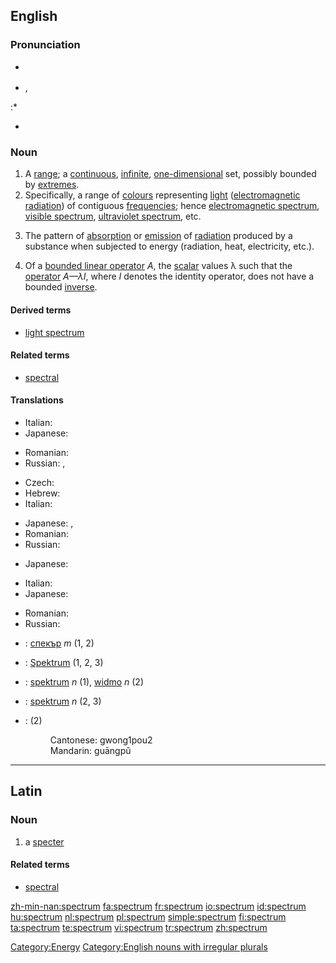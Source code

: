 ==English==
{{wikipedia}}

===Pronunciation===
* {{a|Canada|UK}} {{IPA|/ˈspektrəm/}}
* {{a|unknown}} {{IPA|/ˈspɛktrəm/}}, {{SAMPA|/"spEktr@m/}}
:* {{rhymes|ɛktrəm}}
* {{audio|en-us-portmanteau.ogg|Audio (US)}}

===Noun===
{{en-noun|spectr|a}}

# A [[range]]; a [[continuous]], [[infinite]], [[one-dimensional]] set, possibly bounded by [[extremes]].
# Specifically, a range of [[colour]]s representing [[light]] ([[electromagnetic radiation]]) of contiguous [[frequency|frequencies]]; hence [[electromagnetic spectrum]], [[visible spectrum]], [[ultraviolet spectrum]], etc.
# {{chemistry}} The pattern of [[absorption]] or [[emission]] of [[radiation]] produced by a substance when subjected to energy (radiation, heat, electricity, etc.).
# {{linearalg}} Of a [[bounded linear operator]] ''A'', the [[scalar]] values λ such that the [[operator]] ''A—λI'', where ''I'' denotes the identity operator, does not have a bounded [[inverse]].

====Derived terms====
* [[light spectrum]]

====Related terms====
* [[spectral]]

====Translations====
{{trans-top|range}}
* Italian: {{t+|it|spettro}}
* Japanese: {{t-|ja|スペクトル|tr=supekutoru|sc=Jpan}}
{{trans-mid}}
* Romanian: {{t-|ro|spectru|n}}
* Russian: {{t|ru|спектр|m|tr=sp'ektr|sc=Cyrl}}, {{t|ru|диапазон|m|tr=diapazón|sc=Cyrl}}
{{trans-bottom}}

{{trans-top|range of colors}}
* Czech: {{t-|cs|spektrum|n}}
* Hebrew: {{t+|he|ספקטרום|tr=spéktrum|sc=Hebr}}
* Italian: {{t+|it|spettro}}
{{trans-mid}}
* Japanese: {{t-|ja|スペクトル|tr=supekutoru|sc=Jpan}}, {{t|ja|分光特性|tr=bunkō tokusē|sc=Jpan}}
* Romanian: {{t-|ro|spectru|n}}
* Russian: {{t|ru|спектр|m|tr=sp'ektr|sc=Cyrl}}
{{trans-bottom}}

{{trans-top|chemistry: a pattern of absorption or emission of radiation}}
* Japanese: {{t-|ja|スペクトル|tr=supekutoru|sc=Jpan}}
{{trans-mid}}
{{trans-bottom}}

{{trans-top|linear algebra: set of scalar values}}
* Italian: {{t+|it|spettro}}
* Japanese: {{t-|ja|スペクトル|tr=supekutoru|sc=Jpan}}
{{trans-mid}}
* Romanian: {{t-|ro|spectru|n}}
* Russian: {{t|ru|спектр|sp'ektr|m|sc=Cyrl}}
{{trans-bottom}}

{{checktrans-top}}
* {{ttbc|Bulgarian}}: [[спекър]] ''m'' (1, 2)
* {{ttbc|German}}: [[Spektrum]] {{n}} (1, 2, 3)
{{trans-mid}}
* {{ttbc|Polish}}: [[spektrum]] ''n'' (1), [[widmo]] ''n'' (2)
* {{ttbc|Swedish}}: [[spektrum]] ''n''  (2, 3)
* {{ttbc|Chinese}}: {{zh-ts|光譜|光谱}} (2)
*: Cantonese: gwong1pou2
*: Mandarin: guāngpǔ
{{trans-bottom}}

[[Category:Energy]]
[[Category:English nouns with irregular plurals]]

----

==Latin==

===Noun===
{{infl|la|noun|[[Appendix:Latin second declension|second declension]]|spectri|g=n}}

# a [[specter]]

====Related terms====
* [[spectral]]

[[zh-min-nan:spectrum]]
[[fa:spectrum]]
[[fr:spectrum]]
[[io:spectrum]]
[[id:spectrum]]
[[hu:spectrum]]
[[nl:spectrum]]
[[pl:spectrum]]
[[simple:spectrum]]
[[fi:spectrum]]
[[ta:spectrum]]
[[te:spectrum]]
[[vi:spectrum]]
[[tr:spectrum]]
[[zh:spectrum]]